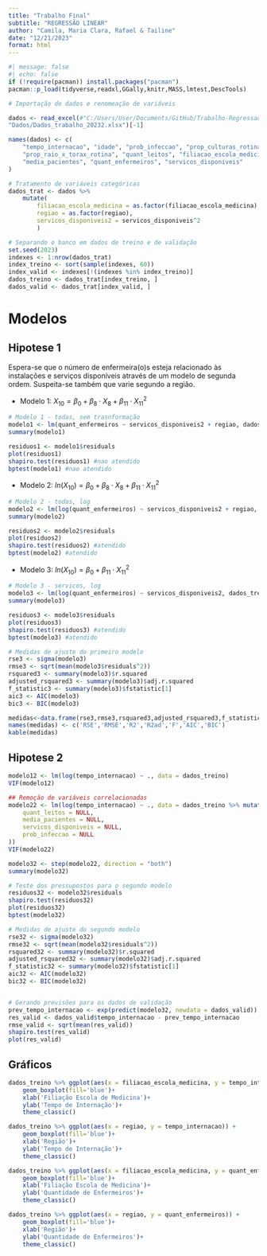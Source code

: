 ```yaml
---
title: "Trabalho Final"
subtitle: "REGRESSÃO LINEAR"
author: "Camila, Maria Clara, Rafael & Tailine"
date: "12/21/2023"
format: html
---
```


```r
#| message: false
#| echo: false
if (!require(pacman)) install.packages("pacman")
pacman::p_load(tidyverse,readxl,GGally,knitr,MASS,lmtest,DescTools)
```

```r
# Importação de dados e renomeação de variáveis

dados <- read_excel(#"C:/Users/User/Documents/GitHub/Trabalho-Regressao_UnB-2023-2/
"Dados/Dados_trabalho_20232.xlsx")[-1]

names(dados) <- c(
    "tempo_internacao", "idade", "prob_infeccao", "prop_culturas_rotina",
    "prop_raio_x_torax_rotina", "quant_leitos", "filiacao_escola_medicina", "regiao",
    "media_pacientes", "quant_enfermeiros", "servicos_disponiveis"
)

# Tratamento de variáveis categóricas
dados_trat <- dados %>%
    mutate(
        filiacao_escola_medicina = as.factor(filiacao_escola_medicina),
        regiao = as.factor(regiao),
        servicos_disponiveis2 = servicos_disponiveis^2
        )

# Separando o banco em dados de treino e de validação
set.seed(2023)
indexes <- 1:nrow(dados_trat)
index_treino <- sort(sample(indexes, 60))
index_valid <- indexes[!(indexes %in% index_treino)]
dados_treino <- dados_trat[index_treino, ]
dados_valid <- dados_trat[index_valid, ]
```




# Modelos
## Hipotese 1
Espera-se	 que	 o	 número	 de	 enfermeira(o)s	 esteja	 relacionado	 às	 instalações e	 serviços	disponíveis	através de	um	modelo	de	segunda	ordem.	Suspeita-se	também	que	varie	segundo	a	região.


- Modelo 1: $X_{10} = \beta_0 + \beta_{8} \cdot X_8 + \beta_{11} \cdot X_{11}^2$


```r
# Modelo 1 - todas, sem trasnformação
modelo1 <- lm(quant_enfermeiros ~ servicos_disponiveis2 + regiao, dados_treino)
summary(modelo1)

residuos1 <- modelo1$residuals
plot(residuos1)
shapiro.test(residuos1) #nao atendido
bptest(modelo1) #nao atendido

```

- Modelo 2: $ln(X_{10}) = \beta_0 + \beta_{8} \cdot X_8 + \beta_{11} \cdot X_{11}^2$

```r
# Modelo 2 - todas, log
modelo2 <- lm(log(quant_enfermeiros) ~ servicos_disponiveis2 + regiao, dados_treino)
summary(modelo2)

residuos2 <- modelo2$residuals
plot(residuos2)
shapiro.test(residuos2) #atendido
bptest(modelo2) #atendido
```

- Modelo 3: $ln(X_{10}) = \beta_0 + \beta_{11} \cdot X_{11}^2$
```r
# Modelo 3 - servicos, log
modelo3 <- lm(log(quant_enfermeiros) ~ servicos_disponiveis2, dados_treino)
summary(modelo3)

residuos3 <- modelo3$residuals
plot(residuos3)
shapiro.test(residuos3) #atendido
bptest(modelo3) #atendido

# Medidas de ajuste do primeiro modelo
rse3 <- sigma(modelo3)
rmse3 <- sqrt(mean(modelo3$residuals^2))
rsquared3 <- summary(modelo3)$r.squared
adjusted_rsquared3 <- summary(modelo3)$adj.r.squared
f_statistic3 <- summary(modelo3)$fstatistic[1]
aic3 <- AIC(modelo3)
bic3 <- BIC(modelo3)

medidas<-data.frame(rse3,rmse3,rsquared3,adjusted_rsquared3,f_statistic3,aic3,bic3)
names(medidas) <- c('RSE','RMSE','R2','R2ad','F','AIC','BIC')
kable(medidas)
```


## Hipotese 2

```r
modelo12 <- lm(log(tempo_internacao) ~ ., data = dados_treino)
VIF(modelo12)

## Remoção de variáveis correlacionadas
modelo22 <- lm(log(tempo_internacao) ~ ., data = dados_treino %>% mutate(
    quant_leitos = NULL,
    media_pacientes = NULL,
    servicos_disponiveis = NULL,
    prob_infeccao = NULL
))
VIF(modelo22)

modelo32 <- step(modelo22, direction = "both")
summary(modelo32)

# Teste dos pressupostos para o segundo modelo
residuos32 <- modelo32$residuals
shapiro.test(residuos32)
plot(residuos32)
bptest(modelo32)

# Medidas de ajuste do segundo modelo
rse32 <- sigma(modelo32)
rmse32 <- sqrt(mean(modelo32$residuals^2))
rsquared32 <- summary(modelo32)$r.squared
adjusted_rsquared32 <- summary(modelo32)$adj.r.squared
f_statistic32 <- summary(modelo32)$fstatistic[1]
aic32 <- AIC(modelo32)
bic32 <- BIC(modelo32)


# Gerando previsões para os dados de validação
prev_tempo_internacao <- exp(predict(modelo32, newdata = dados_valid))
res_valid <- dados_valid$tempo_internacao - prev_tempo_internacao
rmse_valid <- sqrt(mean(res_valid))
shapiro.test(res_valid)
plot(res_valid)
```

## Gráficos
```r
dados_treino %>% ggplot(aes(x = filiacao_escola_medicina, y = tempo_internacao)) +
    geom_boxplot(fill='blue')+
    xlab('Filiação Escola de Medicina')+
    ylab('Tempo de Internação')+
    theme_classic()

dados_treino %>% ggplot(aes(x = regiao, y = tempo_internacao)) +
    geom_boxplot(fill='blue')+
    xlab('Região')+
    ylab('Tempo de Internação')+
    theme_classic()

dados_treino %>% ggplot(aes(x = filiacao_escola_medicina, y = quant_enfermeiros)) +
    geom_boxplot(fill='blue')+
    xlab('Filiação Escola de Medicina')+
    ylab('Quantidade de Enfermeiros')+
    theme_classic()

dados_treino %>% ggplot(aes(x = regiao, y = quant_enfermeiros)) +
    geom_boxplot(fill='blue')+
    xlab('Região')+
    ylab('Quantidade de Enfermeiros')+
    theme_classic()

```
